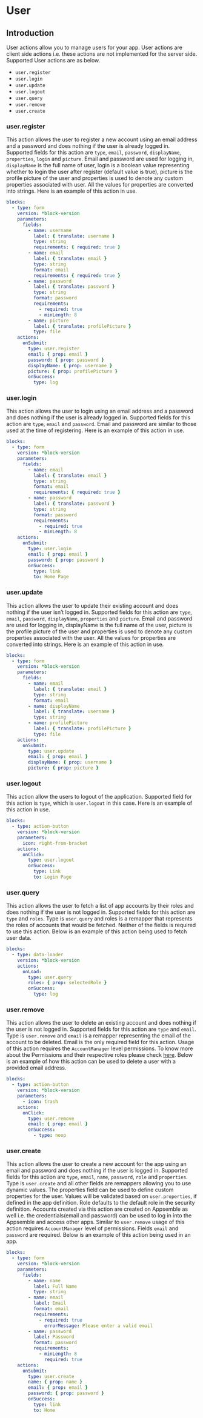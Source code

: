 # User

## Introduction

User actions allow you to manage users for your app. User actions are client side actions i.e. these
actions are not implemented for the server side. Supported User actions are as below.

- `user.register`
- `user.login`
- `user.update`
- `user.logout`
- `user.query`
- `user.remove`
- `user.create`

### user.register

This action allows the user to register a new account using an email address and a password and does
nothing if the user is already logged in. Supported fields for this action are `type`, `email`,
`password`, `displayName`, `properties`, `login` and `picture`. Email and password are used for
logging in, `displayName` is the full name of user, login is a boolean value representing whether to
login the user after register (default value is true), picture is the profile picture of the user
and properties is used to denote any custom properties associated with user. All the values for
properties are converted into strings. Here is an example of this action in use.

```yaml validate
blocks:
  - type: form
    version: *block-version
    parameters:
      fields:
        - name: username
          label: { translate: username }
          type: string
          requirements: { required: true }
        - name: email
          label: { translate: email }
          type: string
          format: email
          requirements: { required: true }
        - name: password
          label: { translate: password }
          type: string
          format: password
          requirements:
            - required: true
            - minLength: 8
        - name: picture
          label: { translate: profilePicture }
          type: file
    actions:
      onSubmit:
        type: user.register
        email: { prop: email }
        password: { prop: password }
        displayName: { prop: username }
        picture: { prop: profilePicture }
        onSuccess:
          type: log
```

### user.login

This action allows the user to login using an email address and a password and does nothing if the
user is already logged in. Supported fields for this action are `type`, `email` and `password`.
Email and password are similar to those used at the time of registering. Here is an example of this
action in use.

```yaml validate
blocks:
  - type: form
    version: *block-version
    parameters:
      fields:
        - name: email
          label: { translate: email }
          type: string
          format: email
          requirements: { required: true }
        - name: password
          label: { translate: password }
          type: string
          format: password
          requirements:
            - required: true
            - minLength: 8
    actions:
      onSubmit:
        type: user.login
        email: { prop: email }
        password: { prop: password }
        onSuccess:
          type: link
          to: Home Page
```

### user.update

This action allows the user to update their existing account and does nothing if the user isn’t
logged in. Supported fields for this action are `type`, `email`, `password`, `displayName`,
`properties` and `picture`. Email and password are used for logging in, displayName is the full name
of the user, picture is the profile picture of the user and properties is used to denote any custom
properties associated with the user. All the values for properties are converted into strings. Here
is an example of this action in use.

```yaml validate
blocks:
  - type: form
    version: *block-version
    parameters:
      fields:
        - name: email
          label: { translate: email }
          type: string
          format: email
        - name: displayName
          label: { translate: username }
          type: string
        - name: profilePicture
          label: { translate: profilePicture }
          type: file
    actions:
      onSubmit:
        type: user.update
        email: { prop: email }
        displayName: { prop: username }
        picture: { prop: picture }
```

### user.logout

This action allow the users to logout of the application. Supported field for this action is `type`,
which is `user.logout` in this case. Here is an example of this action in use.

```yaml validate
blocks:
  - type: action-button
    version: *block-version
    parameters:
      icon: right-from-bracket
    actions:
      onClick:
        type: user.logout
        onSuccess:
          type: Link
          to: Login Page
```

### user.query

This action allows the user to fetch a list of app accounts by their roles and does nothing if the
user is not logged in. Supported fields for this action are `type` and `roles`. Type is `user.query`
and roles is a remapper that represents the roles of accounts that would be fetched. Neither of the
fields is required to use this action. Below is an example of this action being used to fetch user
data.

```yaml validate
blocks:
  - type: data-loader
    version: *block-version
    actions:
      onLoad:
        type: user.query
        roles: { prop: selectedRole }
        onSuccess:
          type: log
```

### user.remove

This action allows the user to delete an existing account and does nothing if the user is not logged
in. Supported fields for this action are `type` and `email`. Type is `user.remove` and `email` is a
remapper representing the email of the account to be deleted. Email is the only required field for
this action. Usage of this action requires the `AccountManager` level permissions. To know more
about the Permissions and their respective roles please check [here](/docs/03-guide/organizations).
Below is an example of how this action can be used to delete a user with a provided email address.

```yaml validate
blocks:
  - type: action-button
    version: *block-version
    parameters:
      - icon: trash
    actions:
      onClick:
        type: user.remove
        email: { prop: email }
        onSuccess:
          - type: noop
```

### user.create

This action allows the user to create a new account for the app using an email and password and does
nothing if the user is logged in. Supported fields for this action are `type`, `email`, `name`,
`password`, `role` and `properties`. Type is `user.create` and all other fields are remappers
allowing you to use dynamic values. The properties field can be used to define custom properties for
the user. Values will be validated based on `user.properties`, if defined in the app definition.
Role defaults to the default role in the security definition. Accounts created via this action are
created on Appsemble as well i.e. the credentials(email and password) can be used to log in into the
Appsemble and access other apps. Similar to `user.remove` usage of this action requires
`AccountManager` level of permissions. Fields `email` and `password` are required. Below is an
example of this action being used in an app.

```yaml validate
blocks:
  - type: form
    version: *block-version
    parameters:
      fields:
        - name: name
          label: Full Name
          type: string
        - name: email
          label: Email
          format: email
          requirements:
            - required: true
              errorMessage: Please enter a valid email
        - name: password
          label: Password
          format: password
          requirements:
            - minLength: 8
              required: true
    actions:
      onSubmit:
        type: user.create
        name: { prop: name }
        email: { prop: email }
        password: { prop: password }
        onSuccess:
          type: link
          to: Home
```
